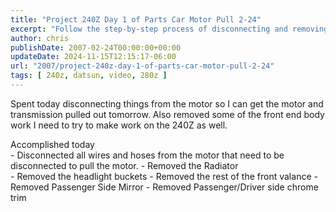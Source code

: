 ---
title: "Project 240Z Day 1 of Parts Car Motor Pull 2-24"
excerpt: "Follow the step-by-step process of disconnecting and removing a motor and transmission, with plans to refit onto a 240Z model."
author: chris
publishDate: 2007-02-24T00:00:00+00:00
updateDate: 2024-11-15T12:15:17-06:00
url: "2007/project-240z-day-1-of-parts-car-motor-pull-2-24"
tags: [ 240z, datsun, video, 280z ]
---

<YouTubeEmbed videoId="wg3TtYe1TEg" title="Project 240Z Day 1 of Parts Car Motor Pull 2-24" publishDate="2007-02-24T00:00:00+00:00" description="Spent today disconnecting things from the motor so I can get the motor and transmission pulled out tomorrow. Also removed some of the front end body work I need to try to make work on the 240Z as well. " />

Spent today disconnecting things from the motor so I can get the motor and transmission pulled out tomorrow. Also removed some of the front end body work I need to try to make work on the 240Z as well.

Accomplished today  
    - Disconnected all wires and hoses from the motor that need to be disconnected to pull the motor. 
    - Removed the Radiator     
    - Removed the headlight buckets
    - Removed the rest of the front valance
    - Removed Passenger Side Mirror
    - Removed Passenger/Driver side chrome trim

